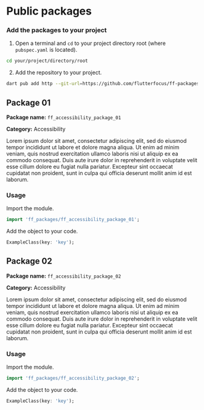 # Public packages

### Add the packages to your project
1. Open a terminal and `cd` to your project directory root (where `pubspec.yaml` is located).
```bash
cd your/project/directory/root
```

2. Add the repository to your project.
```bash
dart pub add http --git-url=https://github.com/flutterfocus/ff-packages--git-ref=main
```

## Package 01

**Package name:** `ff_accessibility_package_01`

**Category:** Accessibility

Lorem ipsum dolor sit amet, consectetur adipiscing elit, sed do eiusmod tempor incididunt ut labore et dolore magna aliqua. Ut enim ad minim veniam, quis nostrud exercitation ullamco laboris nisi ut aliquip ex ea commodo consequat. Duis aute irure dolor in reprehenderit in voluptate velit esse cillum dolore eu fugiat nulla pariatur. Excepteur sint occaecat cupidatat non proident, sunt in culpa qui officia deserunt mollit anim id est laborum.

### Usage

Import the module. 
```dart
import 'ff_packages/ff_accessibility_package_01';
```

Add the object to your code.
```dart
ExampleClass(key: 'key');
```

## Package 02

**Package name:** `ff_accessibility_package_02`

**Category:** Accessibility

Lorem ipsum dolor sit amet, consectetur adipiscing elit, sed do eiusmod tempor incididunt ut labore et dolore magna aliqua. Ut enim ad minim veniam, quis nostrud exercitation ullamco laboris nisi ut aliquip ex ea commodo consequat. Duis aute irure dolor in reprehenderit in voluptate velit esse cillum dolore eu fugiat nulla pariatur. Excepteur sint occaecat cupidatat non proident, sunt in culpa qui officia deserunt mollit anim id est laborum.

### Usage

Import the module. 
```dart
import 'ff_packages/ff_accessibility_package_02';
```

Add the object to your code.
```dart
ExampleClass(key: 'key');
```
